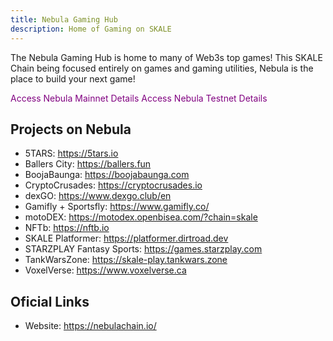 ```yaml
---
title: Nebula Gaming Hub
description: Home of Gaming on SKALE
---
```



The Nebula Gaming Hub is home to many of Web3s top games!
This SKALE Chain being focused entirely on games and gaming utilities, Nebula is the place to build your next game!

<CardGrid>
	<a style="text-decoration: none; color: purple;" href="https://portal.skale.space/chains/nebula">
		<Card title="Mainnet" color="purple" icon="external">
			Access Nebula Mainnet Details
		</Card>
	</a>
	<a style="text-decoration: none; color: purple;" href="https://testnet.portal.skale.space/chains/nebula">
		<Card title="Testnet" icon="external">
			Access Nebula Testnet Details	
		</Card>
	</a>
</CardGrid>

## Projects on Nebula

- 5TARS: https://5tars.io
- Ballers City: https://ballers.fun
- BoojaBaunga: https://boojabaunga.com
- CryptoCrusades: https://cryptocrusades.io
- dexGO: https://www.dexgo.club/en
- Gamifly + Sportsfly: https://www.gamifly.co/
- motoDEX: https://motodex.openbisea.com/?chain=skale
- NFTb: https://nftb.io
- SKALE Platformer: https://platformer.dirtroad.dev
- STARZPLAY Fantasy Sports: https://games.starzplay.com
- TankWarsZone: https://skale-play.tankwars.zone
- VoxelVerse: https://www.voxelverse.ca

## Oficial Links

- Website: https://nebulachain.io/